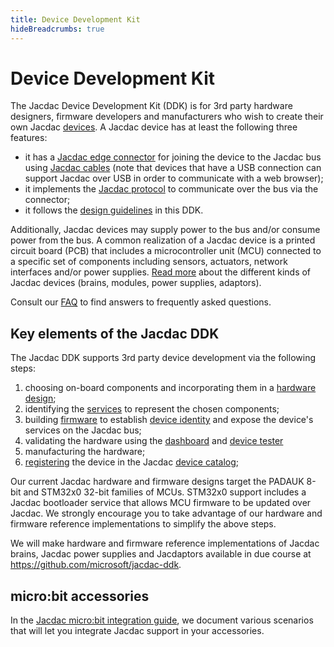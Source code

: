 ```yaml
---
title: Device Development Kit
hideBreadcrumbs: true
---
```


# Device Development Kit

The Jacdac Device Development Kit (DDK) is for 3rd party hardware designers, firmware developers and manufacturers who wish to create their own Jacdac [devices](/devices). A Jacdac device has at least the following three features:

-   it has a [Jacdac edge connector](/ddk/design#pcb-edge-connector) for joining the device to the Jacdac bus
    using [Jacdac cables](/ddk/design#cable-connectors-and-assemblies) (note that devices that have a USB connection can support Jacdac over USB in order to communicate with a web browser);
-   it implements the [Jacdac protocol](/reference/protocol/) to communicate over the bus via the connector;
-   it follows the [design guidelines](/ddk/design/) in this DDK.

Additionally, Jacdac devices may supply power to the bus and/or consume power from the bus. A common realization of a Jacdac device is a printed circuit board (PCB) that includes a microcontroller unit (MCU) connected to a specific set of components including sensors, actuators, network interfaces and/or power supplies. [Read more](/overview/clientserver) about the different kinds of Jacdac devices (brains, modules, power supplies, adaptors).

Consult our [FAQ](/ddk/faq) to find answers to frequently asked questions.

## Key elements of the Jacdac DDK

The Jacdac DDK supports 3rd party device development via the following steps:

1. choosing on-board components and incorporating them in a [hardware design](/ddk/design);
2. identifying the [services](/services/) to represent the chosen components;
3. building [firmware](/ddk/firmware/) to establish [device identity](/reference#device-identification) and
   expose the device's services on the Jacdac bus;
4. validating the hardware using the [dashboard](/dashboard) and [device tester](/tools/device-tester)
5. manufacturing the hardware;
6. [registering](/tools/device-registration) the device in the Jacdac [device catalog](/devices);

Our current Jacdac hardware and firmware designs target the PADAUK 8-bit and STM32x0 32-bit families of MCUs.
STM32x0 support includes a Jacdac bootloader service that allows MCU firmware to be updated over Jacdac.
We strongly encourage you to take advantage of our hardware and firmware reference implementations to simplify the above steps.

We will make hardware and firmware reference implementations of Jacdac brains,
Jacdac power supplies and Jacdaptors available in due course
at https://github.com/microsoft/jacdac-ddk.

## micro:bit accessories

In the [Jacdac micro:bit integration guide](/ddk/microbit), we document various scenarios that will let you integrate Jacdac support in your accessories.
